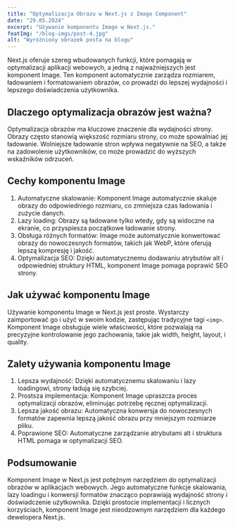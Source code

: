 ---
title: "Optymalizacja Obrazu w Next.js z Image Component"
date: "29.05.2024"
excerpt: "Używanie komponentu Image w Next.js."
featImg: "/blog-imgs/post-4.jpg"
alt: "Wyróżniony obrazek posta na blogu"
---

Next.js oferuje szereg wbudowanych funkcji, które pomagają w optymalizacji aplikacji webowych, a jedną z najważniejszych jest komponent Image. Ten komponent automatycznie zarządza rozmiarem, ładowaniem i formatowaniem obrazów, co prowadzi do lepszej wydajności i lepszego doświadczenia użytkownika.

## Dlaczego optymalizacja obrazów jest ważna?

Optymalizacja obrazów ma kluczowe znaczenie dla wydajności strony. Obrazy często stanowią większość rozmiaru strony, co może spowalniać jej ładowanie. Wolniejsze ładowanie stron wpływa negatywnie na SEO, a także na zadowolenie użytkowników, co może prowadzić do wyższych wskaźników odrzuceń.

## Cechy komponentu Image

1. Automatyczne skalowanie: Komponent Image automatycznie skaluje obrazy do odpowiedniego rozmiaru, co zmniejsza czas ładowania i zużycie danych.
2. Lazy loading: Obrazy są ładowane tylko wtedy, gdy są widoczne na ekranie, co przyspiesza początkowe ładowanie strony.
3. Obsługa różnych formatów: Image może automatycznie konwertować obrazy do nowoczesnych formatów, takich jak WebP, które oferują lepszą kompresję i jakość.
4. Optymalizacja SEO: Dzięki automatycznemu dodawaniu atrybutów alt i odpowiedniej struktury HTML, komponent Image pomaga poprawić SEO strony.

## Jak używać komponentu Image

Używanie komponentu Image w Next.js jest proste. Wystarczy zaimportować go i użyć w swoim kodzie, zastępując tradycyjne tagi `<img>`. Komponent Image obsługuje wiele właściwości, które pozwalają na precyzyjne kontrolowanie jego zachowania, takie jak width, height, layout, i quality.

## Zalety używania komponentu Image

1. Lepsza wydajność: Dzięki automatycznemu skalowaniu i lazy loadingowi, strony ładują się szybciej.
2. Prostsza implementacja: Komponent Image upraszcza proces optymalizacji obrazów, eliminując potrzebę ręcznej optymalizacji.
3. Lepsza jakość obrazu: Automatyczna konwersja do nowoczesnych formatów zapewnia lepszą jakość obrazu przy mniejszym rozmiarze pliku.
4. Poprawione SEO: Automatyczne zarządzanie atrybutami alt i struktura HTML pomaga w optymalizacji SEO.

## Podsumowanie

Komponent Image w Next.js jest potężnym narzędziem do optymalizacji obrazów w aplikacjach webowych. Jego automatyczne funkcje skalowania, lazy loadingu i konwersji formatów znacząco poprawiają wydajność strony i doświadczenie użytkownika. Dzięki prostocie implementacji i licznych korzyściach, komponent Image jest nieodzownym narzędziem dla każdego dewelopera Next.js.
